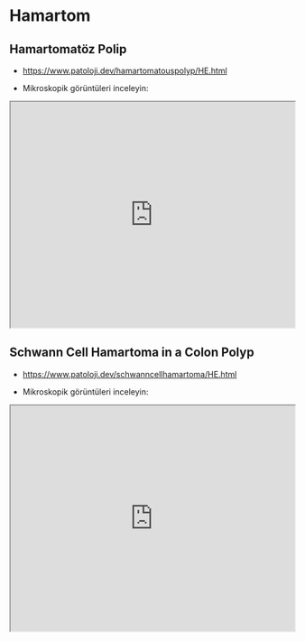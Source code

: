 # Hamartom

## Hamartomatöz Polip

-   <https://www.patoloji.dev/hamartomatouspolyp/HE.html>

-   Mikroskopik görüntüleri inceleyin:

<iframe src="https://www.patoloji.dev/hamartomatouspolyp/HE.html" style="height:400px;width:100%;" data-external="1">

</iframe>

## Schwann Cell Hamartoma in a Colon Polyp

-   <https://www.patoloji.dev/schwanncellhamartoma/HE.html>

-   Mikroskopik görüntüleri inceleyin:

<iframe src="https://www.patoloji.dev/schwanncellhamartoma/HE.html" style="height:400px;width:100%;" data-external="1">

</iframe>
